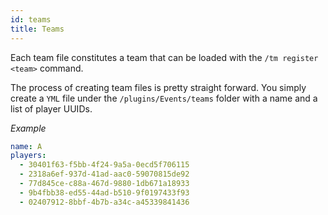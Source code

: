 ```yaml
---
id: teams
title: Teams
---
```


Each team file constitutes a team that can be loaded with the `/tm register <team>` command.

The process of creating team files is pretty straight forward. You simply create a `YML` file under the `/plugins/Events/teams` folder with a name and a list of player UUIDs.

_Example_

```yml
name: A
players:
  - 30401f63-f5bb-4f24-9a5a-0ecd5f706115
  - 2318a6ef-937d-41ad-aac0-59070815de92
  - 77d845ce-c88a-467d-9880-1db671a18933
  - 9b4fbb38-ed55-44ad-b510-9f0197433f93
  - 02407912-8bbf-4b7b-a34c-a45339841436
```
